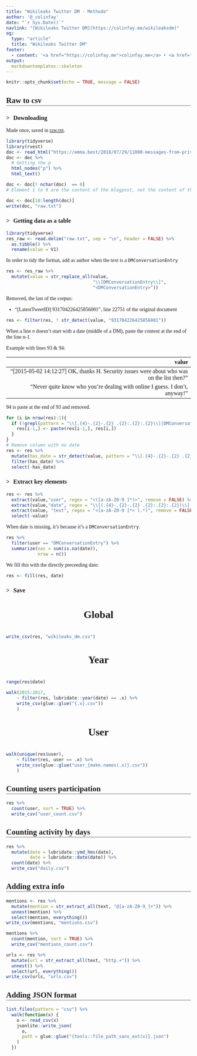 ```yaml
---
title: "Wikileaks Twitter DM - Methodo"
author: '@_colinfay'
date: "`r Sys.Date()`"
navlink: "[Wikileaks Twitter DM](https://colinfay.me/wikileaksdm)"
og:
  type: "article"
  title: "Wikileaks Twitter DM"
footer:
  - content: '<a href="https://colinfay.me">colinfay.me</a> • <a href="https://twitter.com/_ColinFay">@_colinfay</a><br/>'
output: 
  markdowntemplates::skeleton
---
```


```r
knitr::opts_chunk$set(echo = TRUE, message = FALSE)
```

<style>
@import url('https://fonts.googleapis.com/css?family=Nunito+Sans:400,700');

body{
  font-family: 'Nunito Sans';
}

h2 {
  border-bottom: 2px solid darkgrey;
}
h3:before {
    content: "> ";
    margin-right: 6px;
}
h4 {
  text-align: center;
  font-size: 2em;
}
.dataTables_wrapper{
  padding-bottom: 30px ;
}

div .dygraphs {
  margin-bottom: 30px ;
}

details {
    margin-bottom: 30px;
}
</style>

## Raw to csv

### Downloading 

Made once, saved in [raw.txt](raw.txt). 

```r
library(tidyverse)
library(rvest)
doc <- read_html("https://emma.best/2018/07/29/11000-messages-from-private-wikileaks-chat-released/")
doc <- doc %>% 
  # Getting the p
  html_nodes("p") %>%
  html_text()

doc <- doc[! nchar(doc)  == 0]
# Element 1 to 9 are the content of the blogpost, not the content of the conversation. Removing it:

doc <- doc[10:length(doc)]
write(doc, "raw.txt")
```

### Getting data as a table

```r
library(tidyverse)
res_raw <- read.delim("raw.txt", sep = "\n", header = FALSE) %>% 
  as.tibble() %>% 
  rename(value = V1)
```

In order to tidy the format, add <DMConversationEntry> as author when the text is a `DMConversationEntry`

```r
res <- res_raw %>% 
  mutate(value = str_replace_all(value, 
                                 "\\[DMConversationEntry\\]",
                                 "<DMConversationEntry>")) 
```

Removed, the last of the corpus: 

+ "[LatestTweetID] 931704226425856001", line 22751 of the original document

```r
res <- filter(res, ! str_detect(value, "931704226425856001"))
```


When a line `n` doesn't start with a date (middle of a DM), paste the content at the end of the line n-1.

Example with lines 93 & 94:

|  value|
|--:|
|  "[2015-05-02 14:12:27] <WISE Up Wales> OK, thanks H. Security issues were about who was on the list then?"|
|  "Never quite know who you’re dealing with online I guess. I don’t, anyway!"|

94 is paste at the end of 93 and removed. 

```r
for (i in nrow(res):1){
  if (!grepl(pattern = "\\[.{4}-.{2}-.{2} .{2}:.{2}:.{2}\\]|DMConversationEntry", res[i,])){
    res[i-1,] <- paste(res[i-1,], res[i,])
  }
}
# Remove column with no date
res <- res %>% 
  mutate(has_date = str_detect(value, pattern = "\\[.{4}-.{2}-.{2} .{2}:.{2}:.{2}\\]|DMConversationEntry")) %>%
  filter(has_date) %>%
  select(-has_date)
```

### Extract key elements 

```r
res <- res %>%
  extract(value,"user", regex = "<([a-zA-Z0-9 ]*)>", remove = FALSE) %>%
  extract(value,"date", regex = "\\[(.{4}-.{2}-.{2} .{2}:.{2}:.{2})\\] .*", remove = FALSE) %>%
  extract(value, "text", regex = "<[a-zA-Z0-9 ]*> (.*)", remove = FALSE) %>%
  select(-value)
```

When date is missing, it's because it's a `DMConversationEntry`. 

```r
res %>% 
  filter(user == "DMConversationEntry") %>%
  summarize(nas = sum(is.na(date)), 
            nrow = n())
```

We fill this with the directly preceeding date: 

```r
res <- fill(res, date)
```

### Save

#### Global

```r
write_csv(res, "wikileaks_dm.csv")
```

#### Year

```r
range(res$date)
```

```r
walk(2015:2017, 
    ~ filter(res, lubridate::year(date) == .x) %>%
    write_csv(glue::glue("{.x}.csv"))
    )
```

#### User

```r
walk(unique(res$user), 
    ~ filter(res, user == .x) %>%
    write_csv(glue::glue("user_{make.names(.x)}.csv"))
    )
```

## Counting users participation

```r
res %>%
  count(user, sort = TRUE) %>%
  write_csv("user_count.csv")
```

## Counting activity by days

```r
res %>%
  mutate(date = lubridate::ymd_hms(date), 
         date = lubridate::date(date)) %>% 
  count(date) %>%
  write_csv("daily.csv")
```

## Adding extra info

```r
mentions <- res %>% 
  mutate(mention = str_extract_all(text, "@[a-zA-Z0-9_]+")) %>%
  unnest(mention) %>% 
  select(mention, everything())
write_csv(mentions, "mentions.csv")

mentions %>%
  count(mention, sort = TRUE) %>%
  write_csv("mentions_count.csv")
```

```r
urls <- res %>% 
  mutate(url = str_extract_all(text, "http.+")) %>%
  unnest() %>% 
  select(url, everything())
write_csv(urls, "urls.csv")
```

## Adding JSON format

```r
list.files(pattern = "csv") %>%
  walk(function(x) {
    o <- read_csv(x)
    jsonlite::write_json(
      o,
      path = glue::glue("{tools::file_path_sans_ext(x)}.json")
    )
  })

```

